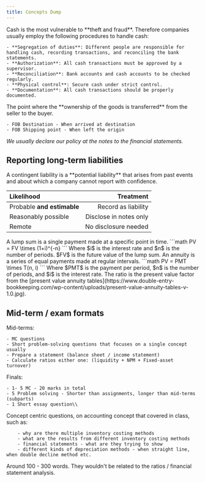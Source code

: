 ```yaml
---
title: Concepts Dump
---
```



<Block variant="secondary" title="Internal control of Cash">
Cash is the most vulnerable to **theft and fraud**. Therefore companies usually employ the following procedures to handle cash:

    - **Segregation of duties**: Different people are responsible for handling cash, recording transactions, and reconciling the bank statements.
    - **Authorization**: All cash transactions must be approved by a supervisor.
    - **Reconciliation**: Bank accounts and cash accounts to be checked regularly.
    - **Physical control**: Secure cash under strict control.
    - **Documentation**: All cash transactions should be properly documented.
</Block>



<Block variant="secondary" title="Accounting policy: Free on board (FOB)">
The point where the **ownership of the goods is transferred** from the seller to the buyer.

    - FOB Destination - When arrived at destination
    - FOB Shipping point - When left the origin
*We usually declare our policy at the notes to the financial statements.*
</Block>



## Reporting long-term liabilities



<Block variant="secondary" title="Report contingent liabilities">
A contingent liability is a **potential liability** that arises from past events and about which a company cannot report with confidence.







| **Likelihood** | **Treatment** |
| :--- | ---: |
| Probable **and estimable** | Record as liability |
| Reasonably possible | Disclose in notes only |
| Remote | No disclosure needed |

</Block>



<Block variant="secondary" title="Present value of lump sum">
A lump sum is a single payment made at a specific point in time.
```math
PV = FV \times (1+i)^{-n}
```
Where $i$ is the interest rate and $n$ is the number of periods. $FV$ is the future value of the lump sum.
</Block>



<Block variant="secondary" title="Present values of Annuities">
An annuity is a series of equal payments made at regular intervals.
```math
PV = PMT \times T(n, i)
```
Where $PMT$ is the payment per period,
$n$ is the number of periods, and
$i$ is the interest rate.
The ratio is the present value factor from the [present value annuity tables](https://www.double-entry-bookkeeping.com/wp-content/uploads/present-value-annuity-tables-v-1.0.jpg).
</Block>



## Mid-term / exam formats


Mid-terms:

    - MC questions
    - Short problem-solving questions that focuses on a single concept usually
    - Prepare a statement (balance sheet / income statement)
    - Calculate ratios either one: (liquidity + NPM + Fixed-asset turnover)

Finals:

    - 1- 5 MC - 20 marks in total
    - 5 Problem solving - Shorter than assignments, longer than mid-terms (subparts)
    - 1 Short essay question\\
Concept centric questions, on accounting concept that covered in class, such as:

        - why are there multiple inventory costing methods
        - what are the results from different inventory costing methods
        - financial statements - what are they trying to show
        - different kinds of depreciation methods - when straight line, when double decline method etc.
Around 100 - 300 words. They wouldn't be related to the ratios / financial statement analysis.
